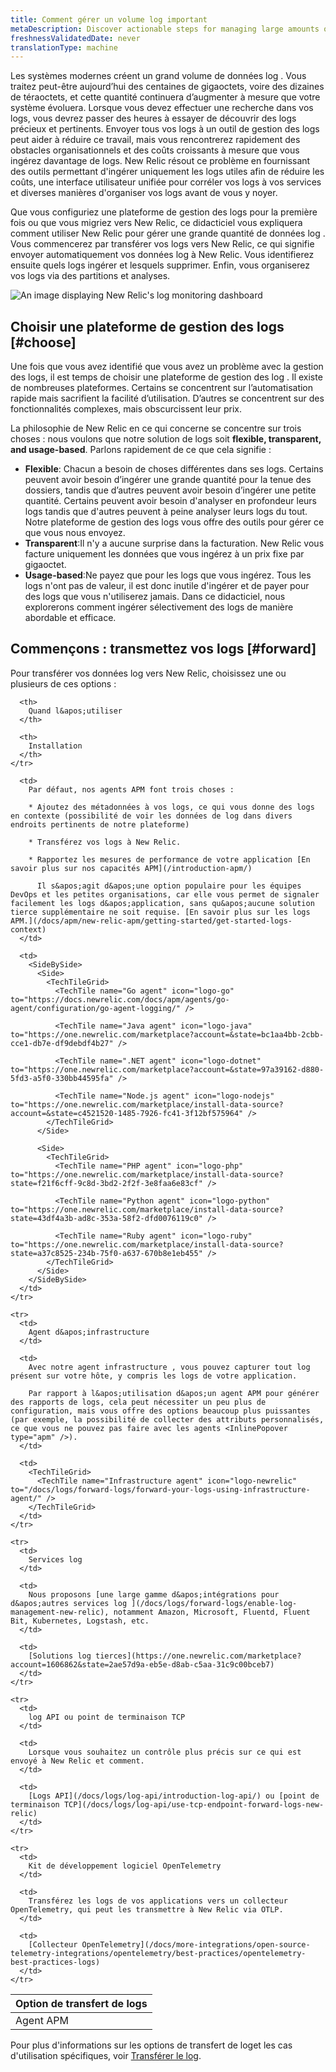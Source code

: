 ```yaml
---
title: Comment gérer un volume log important
metaDescription: Discover actionable steps for managing large amounts of log data to reduce toil and save on cost. Learn more about log ingestion in this documentation.
freshnessValidatedDate: never
translationType: machine
---
```


Les systèmes modernes créent un grand volume de données log . Vous traitez peut-être aujourd’hui des centaines de gigaoctets, voire des dizaines de téraoctets, et cette quantité continuera d’augmenter à mesure que votre système évoluera. Lorsque vous devez effectuer une recherche dans vos logs, vous devrez passer des heures à essayer de découvrir des logs précieux et pertinents. Envoyer tous vos logs à un outil de gestion des logs peut aider à réduire ce travail, mais vous rencontrerez rapidement des obstacles organisationnels et des coûts croissants à mesure que vous ingérez davantage de logs. New Relic résout ce problème en fournissant des outils permettant d&apos;ingérer uniquement les logs utiles afin de réduire les coûts, une interface utilisateur unifiée pour corréler vos logs à vos services et diverses manières d&apos;organiser vos logs avant de vous y noyer.

Que vous configuriez une plateforme de gestion des logs pour la première fois ou que vous migriez vers New Relic, ce didacticiel vous expliquera comment utiliser New Relic pour gérer une grande quantité de données log . Vous commencerez par transférer vos logs vers New Relic, ce qui signifie envoyer automatiquement vos données log à New Relic. Vous identifierez ensuite quels logs ingérer et lesquels supprimer. Enfin, vous organiserez vos logs via des partitions et analyses.

<img title="log-dashboard" alt="An image displaying New Relic's log monitoring dashboard" src="/images/logs_manage_large_logs.webp" />

## Choisir une plateforme de gestion des logs [#choose]

Une fois que vous avez identifié que vous avez un problème avec la gestion des logs, il est temps de choisir une plateforme de gestion des log . Il existe de nombreuses plateformes. Certains se concentrent sur l’automatisation rapide mais sacrifient la facilité d’utilisation. D’autres se concentrent sur des fonctionnalités complexes, mais obscurcissent leur prix.

La philosophie de New Relic en ce qui concerne <InlinePopover type="logs" />se concentre sur trois choses : nous voulons que notre solution de logs soit <DNT>**flexible, transparent, and usage-based**</DNT>. Parlons rapidement de ce que cela signifie :

* <DNT>**Flexible**</DNT>: Chacun a besoin de choses différentes dans ses logs. Certains peuvent avoir besoin d’ingérer une grande quantité pour la tenue des dossiers, tandis que d’autres peuvent avoir besoin d’ingérer une petite quantité. Certains peuvent avoir besoin d&apos;analyser en profondeur leurs logs tandis que d&apos;autres peuvent à peine analyser leurs logs du tout. Notre plateforme de gestion des logs vous offre des outils pour gérer ce que vous nous envoyez.
* <DNT>**Transparent**</DNT>:Il n&apos;y a aucune surprise dans la facturation. New Relic vous facture uniquement les données que vous ingérez à un prix fixe par gigaoctet.
* <DNT>**Usage-based**</DNT>:Ne payez que pour les logs que vous ingérez. Tous les logs n&apos;ont pas de valeur, il est donc inutile d&apos;ingérer et de payer pour des logs que vous n&apos;utiliserez jamais. Dans ce didacticiel, nous explorerons comment ingérer sélectivement des logs de manière abordable et efficace.

## Commençons : transmettez vos logs [#forward]

Pour transférer vos données log vers New Relic, choisissez une ou plusieurs de ces options :

<table>
  <thead>
    <tr>
      <th>
        Option de transfert de logs
      </th>

      <th>
        Quand l&apos;utiliser
      </th>

      <th>
        Installation
      </th>
    </tr>
  </thead>

  <tbody>
    <tr>
      <td>
        Agent APM
      </td>

      <td>
        Par défaut, nos agents APM font trois choses :

        * Ajoutez des métadonnées à vos logs, ce qui vous donne des logs en contexte (possibilité de voir les données de log dans divers endroits pertinents de notre plateforme)

        * Transférez vos logs à New Relic.

        * Rapportez les mesures de performance de votre application [En savoir plus sur nos capacités APM](/introduction-apm/)

          Il s&apos;agit d&apos;une option populaire pour les équipes DevOps et les petites organisations, car elle vous permet de signaler facilement les logs d&apos;application, sans qu&apos;aucune solution tierce supplémentaire ne soit requise. [En savoir plus sur les logs APM.](/docs/apm/new-relic-apm/getting-started/get-started-logs-context)
      </td>

      <td>
        <SideBySide>
          <Side>
            <TechTileGrid>
              <TechTile name="Go agent" icon="logo-go" to="https://docs.newrelic.com/docs/apm/agents/go-agent/configuration/go-agent-logging/" />

              <TechTile name="Java agent" icon="logo-java" to="https://one.newrelic.com/marketplace?account=&state=bc1aa4bb-2cbb-cce1-db7e-df9debdf4b27" />

              <TechTile name=".NET agent" icon="logo-dotnet" to="https://one.newrelic.com/marketplace?account=&state=97a39162-d880-5fd3-a5f0-330bb44595fa" />

              <TechTile name="Node.js agent" icon="logo-nodejs" to="https://one.newrelic.com/marketplace/install-data-source?account=&state=c4521520-1485-7926-fc41-3f12bf575964" />
            </TechTileGrid>
          </Side>

          <Side>
            <TechTileGrid>
              <TechTile name="PHP agent" icon="logo-php" to="https://one.newrelic.com/marketplace/install-data-source?state=f21f6cff-9c8d-3bd2-2f2f-3e8faa6e83cf" />

              <TechTile name="Python agent" icon="logo-python" to="https://one.newrelic.com/marketplace/install-data-source?state=43df4a3b-ad8c-353a-58f2-dfd0076119c0" />

              <TechTile name="Ruby agent" icon="logo-ruby" to="https://one.newrelic.com/marketplace/install-data-source?state=a37c8525-234b-75f0-a637-670b8e1eb455" />
            </TechTileGrid>
          </Side>
        </SideBySide>
      </td>
    </tr>

    <tr>
      <td>
        Agent d&apos;infrastructure
      </td>

      <td>
        Avec notre agent infrastructure , vous pouvez capturer tout log présent sur votre hôte, y compris les logs de votre application.

        Par rapport à l&apos;utilisation d&apos;un agent APM pour générer des rapports de logs, cela peut nécessiter un peu plus de configuration, mais vous offre des options beaucoup plus puissantes (par exemple, la possibilité de collecter des attributs personnalisés, ce que vous ne pouvez pas faire avec les agents <InlinePopover type="apm" />).
      </td>

      <td>
        <TechTileGrid>
          <TechTile name="Infrastructure agent" icon="logo-newrelic" to="/docs/logs/forward-logs/forward-your-logs-using-infrastructure-agent/" />
        </TechTileGrid>
      </td>
    </tr>

    <tr>
      <td>
        Services log
      </td>

      <td>
        Nous proposons [une large gamme d&apos;intégrations pour d&apos;autres services log ](/docs/logs/forward-logs/enable-log-management-new-relic), notamment Amazon, Microsoft, Fluentd, Fluent Bit, Kubernetes, Logstash, etc.
      </td>

      <td>
        [Solutions log tierces](https://one.newrelic.com/marketplace?account=1606862&state=2ae57d9a-eb5e-d8ab-c5aa-31c9c00bceb7)
      </td>
    </tr>

    <tr>
      <td>
        log API ou point de terminaison TCP
      </td>

      <td>
        Lorsque vous souhaitez un contrôle plus précis sur ce qui est envoyé à New Relic et comment.
      </td>

      <td>
        [Logs API](/docs/logs/log-api/introduction-log-api/) ou [point de terminaison TCP](/docs/logs/log-api/use-tcp-endpoint-forward-logs-new-relic)
      </td>
    </tr>

    <tr>
      <td>
        Kit de développement logiciel OpenTelemetry
      </td>

      <td>
        Transférez les logs de vos applications vers un collecteur OpenTelemetry, qui peut les transmettre à New Relic via OTLP.
      </td>

      <td>
        [Collecteur OpenTelemetry](/docs/more-integrations/open-source-telemetry-integrations/opentelemetry/best-practices/opentelemetry-best-practices-logs)
      </td>
    </tr>
  </tbody>
</table>

Pour plus d&apos;informations sur les options de transfert de loget les cas d&apos;utilisation spécifiques, voir [Transférer le log](/docs/logs/forward-logs/enable-log-management-new-relic).

<DocTiles numbered>
  <DocTile title="Get started" label={{text: 'You are here', color: '#FCD672'}} path="/docs/tutorial-large-logs/get-started-managing-large-logs" />

  <DocTile title="Filter and reduce your log ingest" path="/docs/tutorial-large-logs/filter-large-logs" />

  <DocTile title="Organize your logs" path="/docs/tutorial-large-logs/organize-large-logs" />
</DocTiles>